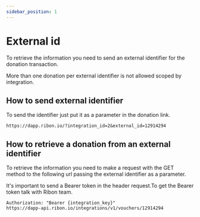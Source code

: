 ```yaml
---
sidebar_position: 1
---
```


# External id
To retrieve the information you need to send an external identifier for the donation transaction.  

More than one donation per external identifier is not allowed scoped by integration.

## How to send external identifier
To send the identifier just put it as a parameter in the donation link.


```
https://dapp.ribon.io/?integration_id=2&external_id=12914294
```

## How to retrieve a donation from an external identifier
To retrieve the information you need to make a request with the GET method to the following url passing the external identifier as a parameter.

It's important to send a Bearer token in the header request.To get the Bearer token talk with Ribon team.
```
Authorization: "Bearer {integration_key}"
https://dapp-api.ribon.io/integrations/v1/vouchers/12914294
```
